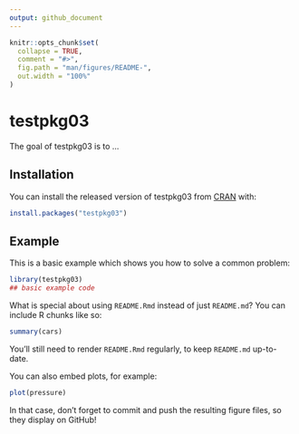 ```yaml
---
output: github_document
---
```


<!-- README.md is generated from README.Rmd. Please edit that file -->

```r
knitr::opts_chunk$set(
  collapse = TRUE,
  comment = "#>",
  fig.path = "man/figures/README-",
  out.width = "100%"
)
```

# testpkg03

<!-- badges: start -->
<!-- badges: end -->

The goal of testpkg03 is to ...

## Installation

You can install the released version of testpkg03 from [CRAN](https://CRAN.R-project.org) with:

``` r
install.packages("testpkg03")
```

## Example

This is a basic example which shows you how to solve a common problem:

```r
library(testpkg03)
## basic example code
```

What is special about using `README.Rmd` instead of just `README.md`? You can include R chunks like so:

```r
summary(cars)
```

You'll still need to render `README.Rmd` regularly, to keep `README.md` up-to-date.

You can also embed plots, for example:

```r
plot(pressure)
```

In that case, don't forget to commit and push the resulting figure files, so they display on GitHub!
